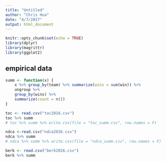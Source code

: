 ```yaml
---
title: "Untitled"
author: "Chris Hua"
date: "4/7/2017"
output: html_document
---
```


```r
knitr::opts_chunk$set(echo = TRUE)
library(dplyr)
library(magrittr)
library(ggplot2)
```

## empirical data

```r
summ <- function(x) {
    x %>% group_by(team) %>% summarize(wins = sum(win)) %>%
    ungroup %>%
    group_by(wins) %>%
    summarize(count = n())
}
```


```r
toc <- read.csv("toc2016.csv")
toc %>% summ
# toc %>% summ %>% write.csv(file = "toc_summ.csv", row.names = F)
```

```r
ndca <-read.csv("ndca2016.csv")
ndca %>% summ
# ndca %>% summ %>% write.csv(file = "ndca_summ.csv", row.names = F)

```

```r
berk <- read.csv("berk2016.csv")
berk %>% summ
```

```r

```

